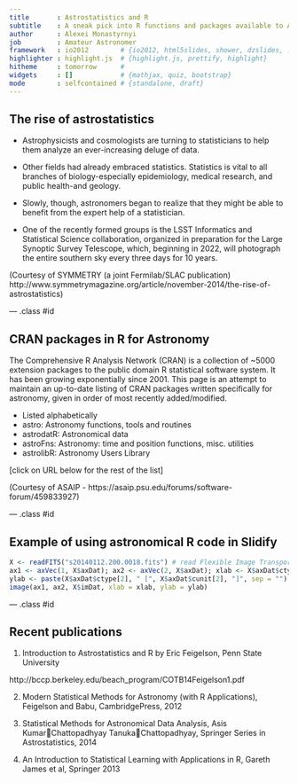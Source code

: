 ```yaml
---
title       : Astrostatistics and R
subtitle    : A sneak pick into R functions and packages available to Astrostatistics
author      : Alexei Monastyrnyi
job         : Amateur Astronomer
framework   : io2012        # {io2012, html5slides, shower, dzslides, ...}
highlighter : highlight.js  # {highlight.js, prettify, highlight}
hitheme     : tomorrow      # 
widgets     : []            # {mathjax, quiz, bootstrap}
mode        : selfcontained # {standalone, draft}
---
```


## The rise of astrostatistics
* Astrophysicists and cosmologists are turning to statisticians to help them analyze an ever-increasing deluge of data.

* Other fields had already embraced statistics. Statistics is vital to all branches of biology-especially epidemiology, medical research, and public health-and geology.

* Slowly, though, astronomers began to realize that they might be able to benefit from the expert help of a statistician.

* One of the recently formed groups is the LSST Informatics and Statistical Science collaboration, organized in preparation for the Large Synoptic Survey Telescope, which, beginning in 2022, will photograph the entire southern sky every three days for 10 years.

(Courtesy of SYMMETRY (a joint Fermilab/SLAC publication)
http://www.symmetrymagazine.org/article/november-2014/the-rise-of-astrostatistics)

--- .class #id 

## CRAN packages in R for Astronomy
The Comprehensive R Analysis Network (CRAN) is a collection of ~5000 extension packages to the public domain R statistical software system.  It has been growing exponentially since 2001.  This page is an attempt to maintain an up-to-date listing of CRAN packages written specifically for astronomy, given in order of most recently added/modified.  

* Listed alphabetically
* astro: Astronomy functions, tools and routines 
* astrodatR: Astronomical data
* astroFns: Astronomy: time and position functions, misc. utilities
* astrolibR: Astronomy Users Library

[click on URL below for the rest of the list]

(Courtesy of ASAIP - https://asaip.psu.edu/forums/software-forum/459833927)

--- .class #id 

## Example of using astronomical R code in Slidify
```r
X <- readFITS("s20140112.200.0018.fits") # read Flexible Image Transport System observation file
ax1 <- axVec(1, X$axDat); ax2 <- axVec(2, X$axDat); xlab <- X$axDat$ctype[1]
ylab <- paste(X$axDat$ctype[2], " [", X$axDat$cunit[2], "]", sep = "")
image(ax1, ax2, X$imDat, xlab = xlab, ylab = ylab)

```

--- .class #id 

## Recent publications

1. Introduction to Astrostatistics and R by Eric Feigelson, Penn State University

http://bccp.berkeley.edu/beach_program/COTB14Feigelson1.pdf

2. Modern Statistical Methods for Astronomy (with R Applications), Feigelson and Babu, CambridgePress, 2012

3. Statistical Methods for Astronomical Data Analysis, Asis KumarChattopadhyay
TanukaChattopadhyay, Springer Series in Astrostatistics, 2014

4. An Introduction to Statistical Learning with Applications in R, Gareth James et al, Springer 2013



